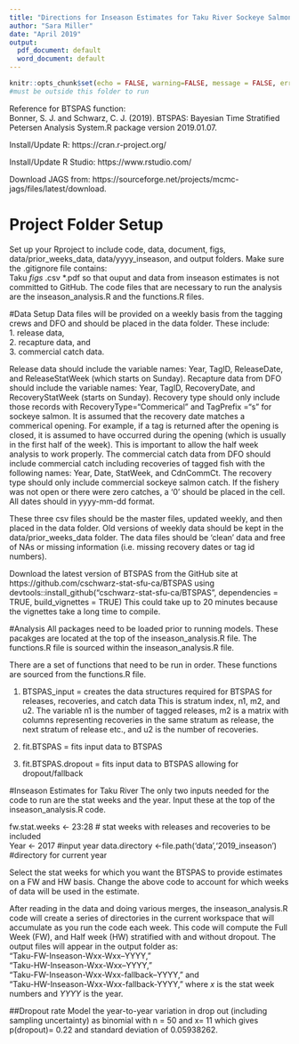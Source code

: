 ```yaml
---
title: "Directions for Inseason Estimates for Taku River Sockeye Salmon Using BTSPAS"
author: "Sara Miller"
date: "April 2019"
output:
  pdf_document: default
  word_document: default
---
```

```r
knitr::opts_chunk$set(echo = FALSE, warning=FALSE, message = FALSE, error=FALSE)
#must be outside this folder to run
```
Reference for BTSPAS function:  
Bonner, S. J. and Schwarz, C. J. (2019). BTSPAS: Bayesian Time Stratified Petersen Analysis System.R package
version 2019.01.07.

Install/Update R:
https://cran.r-project.org/

Install/Update R Studio:
https://www.rstudio.com/

Download JAGS from: https://sourceforge.net/projects/mcmc-jags/files/latest/download.

# Project Folder Setup
Set up your Rproject to include code, data, document, figs, data/prior_weeks_data, data/yyyy_inseason, and output folders. Make sure the .gitignore file contains:   
Taku*
figs 
*.csv
*.pdf
so that ouput and data from inseason estimates is not committed to GitHub.
The code files that are necessary to run the analysis are the inseason_analysis.R and the functions.R files.

#Data Setup
Data files will be provided on a weekly basis from the tagging crews and DFO and should be placed in the data folder. These include:  
1. release data,  
2. recapture data, and  
3. commercial catch data.  

Release data should include the variable names: Year, TagID,  ReleaseDate, and ReleaseStatWeek (which starts on Sunday). Recapture data from DFO should include the variable names:  Year, TagID, RecoveryDate, and RecoveryStatWeek (starts on Sunday). Recovery type should only include those records with RecoveryType="Commerical" and TagPrefix ="s" for sockeye salmon. It is assumed that the recovery date matches a commerical opening. For example, if a tag is returned after the opening is closed, it is assumed to have occurred during the opening (which is usually in the first half of the week). This is important to allow the half week analysis to work properly. The commercial catch data from DFO should include commercial catch including recoveries of tagged fish with the following names: Year, Date, StatWeek, and CdnCommCt. The recovery type should only include commercial sockeye salmon catch. If the fishery was not open or there were zero catches, a '0' should be placed in the cell. All dates should in yyyy-mm-dd format.

These three csv files should be the master files, updated weekly, and then placed in the data folder. Old versions of weekly data should be kept in the data/prior_weeks_data folder. The data files should be 'clean' data and free of NAs or missing information (i.e. missing recovery dates or tag id numbers).

Download the latest version of BTSPAS from the GitHub site at https://github.com/cschwarz-stat-sfu-ca/BTSPAS using devtools::install_github("cschwarz-stat-sfu-ca/BTSPAS", dependencies = TRUE, build_vignettes = TRUE)
This could take up to 20 minutes because the vignettes take a long time to compile. 

#Analysis
All packages need to be loaded prior to running models. These pacakges are located at the top of the inseason_analysis.R file. The functions.R file is sourced within the inseason_analysis.R file.

There are a set of functions that need to be run in order. These functions are sourced from the functions.R file.

1. BTSPAS_input = creates the data structures required for BTSPAS for releases, recoveries, and catch data
This is stratum index, n1, m2, and u2. The variable n1 is the number of tagged releases, m2 is a matrix with columns representing recoveries in the same stratum as release, the next stratum of release etc., and u2 is the number of recoveries.

2. fit.BTSPAS = fits input data to BTSPAS
3. fit.BTSPAS.dropout = fits input data to BTSPAS allowing for dropout/fallback

#Inseason Estimates for Taku River
The only two inputs needed for the code to run are the stat weeks and the year.
Input these at the top of the inseason_analysis.R code.

fw.stat.weeks <- 23:28   # stat weeks with releases and recoveries to  be included  
Year <- 2017 #input year
data.directory <-file.path('data','2019_inseason') #directory for current year

Select the stat weeks for which you want the BTSPAS to provide estimates on a FW and HW basis. Change the above code to account for which weeks of data will be used in the estimate.

After reading in the data and doing various merges, the inseason_analysis.R code will create a series of directories in the current workspace that will accumulate as you run the code each week. This code will compute the Full Week (FW), and Half week (HW) stratified with and without dropout. The output files will appear in the output folder as:  
"Taku-FW-Inseason-Wxx-Wxx--YYYY,"  
"Taku-HW-Inseason-Wxx-Wxx--YYYY,"  
"Taku-FW-Inseason-Wxx-Wxx-fallback--YYYY," and  
"Taku-HW-Inseason-Wxx-Wxx-fallback-YYYY," where *x* is the stat week numbers and *YYYY* is the year.  

##Dropout rate
Model the year-to-year variation in drop out (including sampling uncertainty) as binomial with n =  50  and x= 11 
which gives p(dropout)= 0.22 and standard deviation of 0.05938262.
